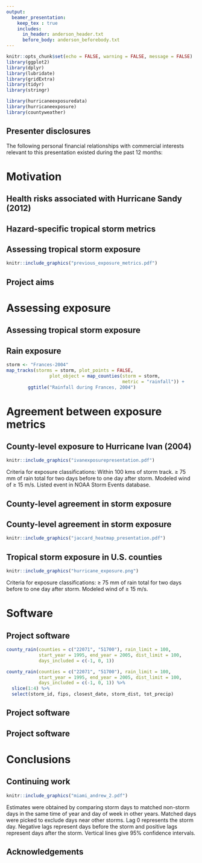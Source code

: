 ```yaml
---
output:
  beamer_presentation:
    keep_tex : true
    includes: 
      in_header: anderson_header.txt
      before_body: anderson_beforebody.txt
---
```


```r
knitr::opts_chunk$set(echo = FALSE, warning = FALSE, message = FALSE)
library(ggplot2)
library(dplyr)
library(lubridate)
library(gridExtra)
library(tidyr)
library(stringr)

library(hurricaneexposuredata)
library(hurricaneexposure)
library(countyweather)
```

## Presenter disclosures

\large

\begin{center}
\textbf{Presenter: Brooke Anderson}
\end{center}

The following personal financial relationships with commercial interests relevant to this presentation existed during the past 12 months: \textbf{No relationships to disclose.}

# Motivation

## Health risks associated with Hurricane Sandy (2012)

\begin{columns}

\begin{column}{0.45\textwidth}
```r
knitr::include_graphics("sandy_satellite.jpg")
```
\vspace{-0.5cm}
\begin{center}
\scriptsize Source: NOAA / NASA GOES Project
\end{center}
\end{column}

\begin{column}{0.55\textwidth}
\small
\begin{block}{Health risks in storm-affected areas}
\begin{itemize}
  \item Change in patterns of emergency department visits (Kim et al. 2016)
  \item Increased outpatient cases of food and waterborne disease among elderly (Bloom et al. 2016)
  \item Increased rate of myocardial infarctions (Swerdel et al. 2014)
  \item Increased hospitalizations for dehydration (Lee et al. 2016)
  \item Difficulty obtaining medical care, medications, and medical equipment (Davidow et al. 2016)
\end{itemize}
\end{block}
\end{column}

\end{columns}

## Hazard-specific tropical storm metrics

\begin{columns}
\begin{column}{0.5\textwidth}
\begin{block}{Tropical storm hazard metrics}
   \begin{itemize}
    \item Distance from the storm
    \item High winds
    \item Rainfall
    \item Storm surge
    \item Flood events
    \item Tornado events
   \end{itemize}
\end{block}
\end{column}
\begin{column}{0.5\textwidth}  
    \vspace{-0.25cm}
    \begin{center}
     \includegraphics[width=0.8\textwidth]{storm_hazards.png}
     \end{center}
     \vspace{-0.25cm}
     \scriptsize{Image sources: Los Angeles Times, NBC}
\end{column}
\end{columns}

## Assessing tropical storm exposure

\begin{block}{Challenge for epidemiological research}
How should we determine whether a county was exposed to a tropical storm for epidemiological research?
\end{block}

\vspace{-0.3cm}

\pause

```r
knitr::include_graphics("previous_exposure_metrics.pdf")
```

## Project aims

\begin{block}{Project aims}
\begin{itemize}
  \item Develop exposure classifications of all U.S. Atlantic basin tropical storms, 1996--2011, based on reasonable measurements of tropical storm hazards
  \item Assess agreement between hazard-based county-specific exposure classifications
  \item Make exposure assessments accessible to other researchers for epidemiological and other impact studies 
\end{itemize}
\end{block}

# Assessing exposure

## Assessing tropical storm exposure 

\begin{columns}
\begin{column}{0.5\textwidth}
```r
knitr::include_graphics("finding_closest_point.pdf")
```

\vspace{-0.5cm}
\small
Example of "Best Tracks" data
\end{column}
\begin{column}{0.5\textwidth}
\small
\begin{block}{Distance metric}
\begin{itemize}
\item \textbf{Distance:} National Hurricane Center Best Tracks data
\item \textbf{Wind:} Wind model based on Willoughby et al. (2006)
\item \textbf{Rain:} Re-analysis rain data (NLDAS-2)
\item \textbf{Flood and tornado events:} NOAA Storm Events database
\end{itemize}
\end{block}
\end{column}
\end{columns}

## Rain exposure

```r
storm <- "Frances-2004"
map_tracks(storms = storm, plot_points = FALSE, 
                plot_object = map_counties(storm = storm, 
                                           metric = "rainfall")) + 
        ggtitle("Rainfall during Frances, 2004")
```

# Agreement between exposure metrics

## County-level exposure to Hurricane Ivan (2004)

\vspace{-0.6cm}
```r
knitr::include_graphics("ivanexposurepresentation.pdf")
```

\vspace{-0.5cm}
\scriptsize Criteria for exposure classifications: \textbf{Distance:} Within 100 kms of storm track. \textbf{Rain:} $\ge$ 75 mm of rain total for two days before to one day after storm. \textbf{Wind:} Modeled wind of $\ge$ 15 m/s. \textbf{Flood, Tornado:} Listed event in NOAA Storm Events database.


## County-level agreement in storm exposure 

\begin{block}{Assessing agreement in county classifications}
For each storm and each pair of metrics, we measured the \textit{Jaccard index} as a measure of county-level agreement in exposure classification for a storm:

\begin{equation*}
J = \frac{X_1 \cap X_2}{X_1 \cup X_2}
\end{equation*}

where $X_1$ is the set of counties exposed to a storm based on the first metric and $X_2$ is the set of counties exposed to the storm based on the second metric. 

\end{block}

## County-level agreement in storm exposure 

\vspace{-0.3cm}

```r
knitr::include_graphics("jaccard_heatmap_presentation.pdf")
```

## Tropical storm exposure in U.S. counties

\begin{centering}
\small Storm hits per county per decade based on rain (left) and wind (right) exposure metrics.
\end{centering}

```r
knitr::include_graphics("hurricane_exposure.png")
```

\vspace{-0.7cm}
\scriptsize Criteria for exposure classifications: \textbf{Rain:} $\ge$ 75 mm of rain total for two days before to one day after storm. \textbf{Wind:} Modeled wind of $\ge$ 15 m/s. 

# Software

## Project software

\footnotesize
\begin{block}{`hurricaneexposure`}
Create county-level exposure time series for tropical storms in U.S. counties. Exposure can be determined based on several hazards (e.g., distance, wind, rain), with user-specified thresholds. On CRAN.
\end{block}

```r
county_rain(counties = c("22071", "51700"), rain_limit = 100, 
            start_year = 1995, end_year = 2005, dist_limit = 100,
            days_included = c(-1, 0, 1))
```

```r
county_rain(counties = c("22071", "51700"), rain_limit = 100, 
            start_year = 1995, end_year = 2005, dist_limit = 100,
            days_included = c(-1, 0, 1)) %>%
  slice(1:4) %>%
  select(storm_id, fips, closest_date, storm_dist, tot_precip)
```

## Project software

\begin{columns}
\begin{column}{0.3\textwidth}
\footnotesize
\begin{block}{`stormwindmodel`}
Model storm winds from Best Tracks data at U.S. locations. Includes modeling sustained and gust winds, as well as duration of sustained and gust winds above a specified threshold. On CRAN.
\end{block}
\end{column}
\begin{column}{0.7\textwidth}
```r
knitr::include_graphics("census_track_modeled_winds.png")
```
\end{column}
\end{columns}

## Project software

\footnotesize
\begin{block}{`countyweather`, `countyfloods`}
Download weather monitor data through NOAA and USGS APIs by U.S. county. Includes functions to map available monitors / gages for each county. On CRAN.
\end{block}

\footnotesize
\begin{block}{`noaastormevents`}
Download and explore listings from the NOAA Storm Events database. Includes the ability to pull events based on a tropical storm, using events listed close in time and distance to the storm's tracks. On CRAN.
\end{block}

\footnotesize
\begin{block}{`countytimezones`}
Convert time-stamps from UTC to local time zones for U.S. counties based on county FIPs. Facilitates merging weather observations with locally measured data, including health outcomes. On CRAN.
\end{block}

# Conclusions

## Continuing work

\begin{centering}
\small Relative risk for all-cause (left) and accidental (right) mortality in Miami, FL, at lags from the Hurricane Andrew storm day (lag 0) compared to non-storm days.
\end{centering}

```r
knitr::include_graphics("miami_andrew_2.pdf")
```

\vspace{-0.2cm}
\scriptsize Estimates were obtained by comparing storm days to matched non-storm days in the same time of year and day of week in other years. Matched days were picked to exclude days near other storms. Lag 0 represents the storm day. Negative lags represent days before the storm and positive lags represent days after the storm. Vertical lines give 95\% confidence intervals.

## Acknowledgements

\small

\begin{block}{Funding}
This work was supported in part by grants from the National Institute of Environmental Health Sciences (R00ES022631), the National Science Foundation (1331399), and a NASA Applied Sciences Program/Public Health Program Grant (NNX09AV81G).
\end{block}

\begin{block}{Collaborators}
Roger Peng, Meilin Yan, Joshua Ferreri, Dirk Eddelbuettel, Mohammad Al-Hamdan, William Crosson, Andrea Schumacher, Seth Guikema, and Steven Quiring collaborated on research and software shown here.
\end{block}
